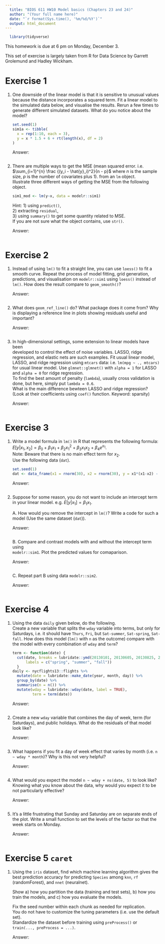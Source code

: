 ```yaml
---
  title: "BIOS 611 HW10 Model basics (Chapters 23 and 24)"
  author: "(Your full name here)"
  date: "`r format(Sys.time(), '%m/%d/%Y')`"
  output: html_document
---
```

```r
  library(tidyverse)
```


  This homework is due at 6 pm on Monday, December 3.  

  This set of exercise is largely taken from R for Data Science by Garrett Grolemund and Hadley Wickham.  

# Exercise 1

1.  One downside of the linear model is that it is sensitive to unusual values
    because the distance incorporates a squared term. Fit a linear model to 
    the simulated data below, and visualise the results. Rerun a few times to
    generate different simulated datasets. What do you notice about the model? 
    
    ```r
    set.seed(1)
    sim1a <- tibble(
      x = rep(1:10, each = 3),
      y = x * 1.5 + 6 + rt(length(x), df = 2)
    )
    ```

    Answer: 

    ```r

    ```

2.  There are multiple ways to get the MSE (mean squared error. i.e. 
    $\sum_{i=1}^{n} \frac {(y_i - \hat{y}_i)^2}{n - p}$ where $n$ is the sample  
    size, $p$ is the number of covariates plus 1). from an `lm` object.  
    Illustrate three different ways of getting the MSE from the following object.  
    
    ```r
    sim1_mod <- lm(y~x, data = modelr::sim1)
    ```
    
    Hint: 1) using `predict()`,   
          2) extracting `residual`,   
          3) using `summary()` to get some quantity related to MSE.  
          If you are not sure what the object contains, use `str()`.  

    Answer: 

    ```r

    ```

# Exercise 2

1.  Instead of using `lm()` to fit a straight line, you can use `loess()`
    to fit a smooth curve. Repeat the process of model fitting, 
    grid generation, predictions, and visualisation on `modelr::sim1` using 
    `loess()` instead of `lm()`. How does the result compare to 
    `geom_smooth()`?
    
    Answer: 

    ```r

    ```
2.  What does `geom_ref_line()` do? What package does it come from?
    Why is displaying a reference line in plots showing residuals
    useful and important?
    
    Answer: 

    ```r

    ```
    
3.  In high-dimensional settings, some extension to linear models have been   
    developed to control the effect of noise variables. LASSO, ridge regression, 
    and elastic nets are such examples. Fit usual linear model,
    LASSO, and ridge regression using `mtcars` data: i.e. `lm(mpg ~ ., mtcars)`
    for usual linear model. Use `glmnet::glmnet()` with
    `alpha = 1` for LASSO and `alpha = 0` for ridge regression.  
    To find the best amount of penalty (`lambda`), usually cross validation is 
    done, but here, simply put `lambda = 0.6`.  
    What is the main difference bewteen LASSO and ridge regression? (Look
    at their coefficients using `coef()` function. Keyword: sparsity)
    
    Answer: 

    ```r

    ```
    
# Exercise 3


1.  Write a model formula in `lm()` in R that represents the following formula:  
    $E[y|x_1, x_2] = \beta_0 + \beta_1x_1 + \beta_2x_1^2 + \beta_3x_1x_2 + \beta_4e^{x_1}$.  
    Note: Beware that there is no main effect term for $x_2$.  
    Use the following data (`dat`).  
    
    ```r
    set.seed(1)
    dat <- data_frame(x1 = rnorm(30), x2 = rnorm(30), y = x1*(x1-x2) - exp(x1)/3 + rnorm(30))
    ```
    
    
    Answer:
    
    ```r

    ```

2.  Suppose for some reason, you do not want to include an intercept term in your
    linear model.  e.g. $E[y|x_1] = \beta_1x_1$.
    
    A. How would you remove the intercept in `lm()`? Write a code for such a model
    (Use the same dataset (`dat`)). 
    
    Answer:  
    
    ```r

    ```

    
    B. Compare and contrast models with and without the intercept term using  
       `modelr::sim1`.  Plot the predicted values for comaparison.  
     
    Answer:  
    
    ```r

    ```
  
    C. Repeat part B using data `modelr::sim2`.
    
    Answer:  
    
    ```r

    ```


# Exercise 4

1.  Using the data `daily` given below, do the following.  
    Create a new variable that splits the `wday` variable into terms, but only
    for Saturdays, i.e. it should have `Thurs`, `Fri`, but `Sat-summer`, 
    `Sat-spring`, `Sat-fall`. How does this model (`lm()` with `n` as the outcome) 
    compare with the model with every combination of `wday` and `term`?
    
    ```r
    term <- function(date) {
      cut(date, breaks = lubridate::ymd(20130101, 20130605, 20130825, 20140101),
          labels = c("spring", "summer", "fall"))
      }
    daily <- nycflights13::flights %>% 
      mutate(date = lubridate::make_date(year, month, day)) %>% 
      group_by(date) %>% 
      summarise(n = n()) %>% 
      mutate(wday = lubridate::wday(date, label = TRUE),
             term = term(date))
    ```
    
    Answer: 

    ```r
    
    ```

2.  Create a new `wday` variable that combines the day of week, term 
    (for Saturdays), and public holidays. What do the residuals of 
    that model look like?

    Answer: 

    ```r

    ```

3.  What happens if you fit a day of week effect that varies by month 
    (i.e. `n ~ wday * month`)? Why is this not very helpful? 

    Answer: 

    ```r

    ```

4.  What would you expect the model `n ~ wday + ns(date, 5)` to look like?
    Knowing what you know about the data, why would you expect it to be
    not particularly effective?

    Answer: 

    ```r

    ```

5.  It's a little frustrating that Sunday and Saturday are on separate ends
    of the plot. Write a small function to set the levels of the 
    factor so that the week starts on Monday.

    Answer: 

    ```r

    ```


# Exercise 5 `caret`

1.  Using the `iris` dataset, find which machine learning algorithm gives
    the best prediction accuracy for predicting `Species` among `knn`, 
    `rf` (randomForest), and `nnet` (neuralnet).  
    
    Show a) how you partition the data (training and test sets), b) how you
    train the models, and c) how you evaluate the models.  
    
    Fix the seed number within each chunk as needed for replication.  
    You do not have to customize the tuning parameters (i.e. use the default set).  
    Standardize the dataset before training using `preProcess()` or 
    `train(..., preProcess = ...)`.  

     
    Answer: 

    ```r

    ```
            
